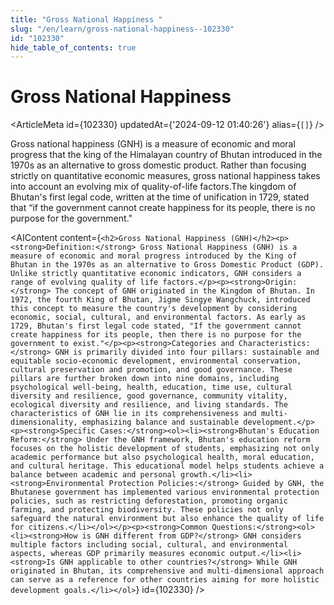 ```yaml
---
title: "Gross National Happiness "
slug: "/en/learn/gross-national-happiness--102330"
id: "102330"
hide_table_of_contents: true
---
```



# Gross National Happiness 

<ArticleMeta id={102330} updatedAt={'2024-09-12 01:40:26'} alias={`[]`} />
<div className='border-solid border-b border-t-0 my-4 border-[var(--ifm-color-gray-300)]' />

Gross national happiness (GNH) is a measure of economic and moral progress that the king of the Himalayan country of Bhutan introduced in the 1970s as an alternative to gross domestic product. Rather than focusing strictly on quantitative economic measures, gross national happiness takes into account an evolving mix of quality-of-life factors.The kingdom of Bhutan's first legal code, written at the time of unification in 1729, stated that “if the government cannot create happiness for its people, there is no purpose for the government."

<AIContent content={`<h2>Gross National Happiness (GNH)</h2><p><strong>Definition:</strong> Gross National Happiness (GNH) is a measure of economic and moral progress introduced by the King of Bhutan in the 1970s as an alternative to Gross Domestic Product (GDP). Unlike strictly quantitative economic indicators, GNH considers a range of evolving quality of life factors.</p><p><strong>Origin:</strong> The concept of GNH originated in the Kingdom of Bhutan. In 1972, the fourth King of Bhutan, Jigme Singye Wangchuck, introduced this concept to measure the country's development by considering economic, social, cultural, and environmental factors. As early as 1729, Bhutan's first legal code stated, "If the government cannot create happiness for its people, then there is no purpose for the government to exist."</p><p><strong>Categories and Characteristics:</strong> GNH is primarily divided into four pillars: sustainable and equitable socio-economic development, environmental conservation, cultural preservation and promotion, and good governance. These pillars are further broken down into nine domains, including psychological well-being, health, education, time use, cultural diversity and resilience, good governance, community vitality, ecological diversity and resilience, and living standards. The characteristics of GNH lie in its comprehensiveness and multi-dimensionality, emphasizing balance and sustainable development.</p><p><strong>Specific Cases:</strong><ol><li><strong>Bhutan's Education Reform:</strong> Under the GNH framework, Bhutan's education reform focuses on the holistic development of students, emphasizing not only academic performance but also psychological health, moral education, and cultural heritage. This educational model helps students achieve a balance between academic and personal growth.</li><li><strong>Environmental Protection Policies:</strong> Guided by GNH, the Bhutanese government has implemented various environmental protection policies, such as restricting deforestation, promoting organic farming, and protecting biodiversity. These policies not only safeguard the natural environment but also enhance the quality of life for citizens.</li></ol></p><p><strong>Common Questions:</strong><ol><li><strong>How is GNH different from GDP?</strong> GNH considers multiple factors including social, cultural, and environmental aspects, whereas GDP primarily measures economic output.</li><li><strong>Is GNH applicable to other countries?</strong> While GNH originated in Bhutan, its comprehensive and multi-dimensional approach can serve as a reference for other countries aiming for more holistic development goals.</li></ol>`} id={102330} />
